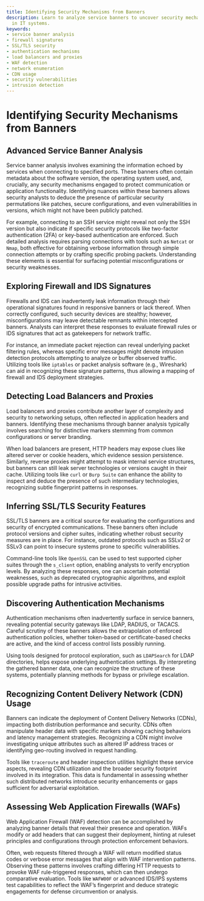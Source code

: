 ```yaml
---
title: Identifying Security Mechanisms from Banners
description: Learn to analyze service banners to uncover security mechanisms and vulnerabilities
  in IT systems.
keywords:
- service banner analysis
- firewall signatures
- SSL/TLS security
- authentication mechanisms
- load balancers and proxies
- WAF detection
- network enumeration
- CDN usage
- security vulnerabilities
- intrusion detection
---
```


# Identifying Security Mechanisms from Banners

## Advanced Service Banner Analysis

Service banner analysis involves examining the information echoed by services when connecting to specified ports. These banners often contain metadata about the software version, the operating system used, and, crucially, any security mechanisms engaged to protect communication or application functionality. Identifying nuances within these banners allows security analysts to deduce the presence of particular security permutations like patches, secure configurations, and even vulnerabilities in versions, which might not have been publicly patched.

For example, connecting to an SSH service might reveal not only the SSH version but also indicate if specific security protocols like two-factor authentication (2FA) or key-based authentication are enforced. Such detailed analysis requires parsing connections with tools such as `Netcat` or `Nmap`, both effective for obtaining verbose information through simple connection attempts or by crafting specific probing packets. Understanding these elements is essential for surfacing potential misconfigurations or security weaknesses.

## Exploring Firewall and IDS Signatures

Firewalls and IDS can inadvertently leak information through their operational signatures found in responsive banners or lack thereof. When correctly configured, such security devices are stealthy; however, misconfigurations may leave detectable remnants within intercepted banners. Analysts can interpret these responses to evaluate firewall rules or IDS signatures that act as gatekeepers for network traffic.

For instance, an immediate packet rejection can reveal underlying packet filtering rules, whereas specific error messages might denote intrusion detection protocols attempting to analyze or buffer observed traffic. Utilizing tools like `iptables` or packet analysis software (e.g., Wireshark) can aid in recognizing these signature patterns, thus allowing a mapping of firewall and IDS deployment strategies.

## Detecting Load Balancers and Proxies

Load balancers and proxies contribute another layer of complexity and security to networking setups, often reflected in application headers and banners. Identifying these mechanisms through banner analysis typically involves searching for distinctive markers stemming from common configurations or server branding.

When load balancers are present, HTTP headers may expose clues like altered server or cookie headers, which evidence session persistence. Similarly, reverse proxies might attempt to mask internal service structures, but banners can still leak server technologies or versions caught in their cache. Utilizing tools like `curl` or `Burp Suite` can enhance the ability to inspect and deduce the presence of such intermediary technologies, recognizing subtle fingerprint patterns in responses.

## Inferring SSL/TLS Security Features

SSL/TLS banners are a critical source for evaluating the configurations and security of encrypted communications. These banners often include protocol versions and cipher suites, indicating whether robust security measures are in place. For instance, outdated protocols such as SSLv2 or SSLv3 can point to insecure systems prone to specific vulnerabilities.

Command-line tools like `OpenSSL` can be used to test supported cipher suites through the `s_client` option, enabling analysts to verify encryption levels. By analyzing these responses, one can ascertain potential weaknesses, such as deprecated cryptographic algorithms, and exploit possible upgrade paths for intrusive activities.

## Discovering Authentication Mechanisms

Authentication mechanisms often inadvertently surface in service banners, revealing potential security gateways like LDAP, RADIUS, or TACACS. Careful scrutiny of these banners allows the extrapolation of enforced authentication policies, whether token-based or certificate-based checks are active, and the kind of access control lists possibly running.

Using tools designed for protocol exploration, such as `LDAPSearch` for LDAP directories, helps expose underlying authentication settings. By interpreting the gathered banner data, one can recognize the structure of these systems, potentially planning methods for bypass or privilege escalation.

## Recognizing Content Delivery Network (CDN) Usage

Banners can indicate the deployment of Content Delivery Networks (CDNs), impacting both distribution performance and security. CDNs often manipulate header data with specific markers showing caching behaviors and latency management strategies. Recognizing a CDN might involve investigating unique attributes such as altered IP address traces or identifying geo-routing involved in request handling.

Tools like `traceroute` and header inspection utilities highlight these service aspects, revealing CDN utilization and the broader security footprint involved in its integration. This data is fundamental in assessing whether such distributed networks introduce security enhancements or gaps sufficient for adversarial exploitation.

## Assessing Web Application Firewalls (WAFs)

Web Application Firewall (WAF) detection can be accomplished by analyzing banner details that reveal their presence and operation. WAFs modify or add headers that can suggest their deployment, hinting at ruleset principles and configurations through protection enforcement behaviors.

Often, web requests filtered through a WAF will return modified status codes or verbose error messages that align with WAF intervention patterns. Observing these patterns involves crafting differing HTTP requests to provoke WAF rule-triggered responses, which can then undergo comparative evaluation. Tools like `WAFW00F` or advanced IDS/IPS systems test capabilities to reflect the WAF’s fingerprint and deduce strategic engagements for defense circumvention or analysis.